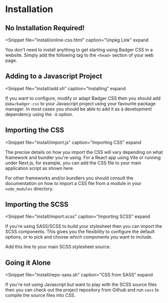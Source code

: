 
# Installation

## No Installation Required!

<Snippet
  file="install/online-css.html"
  caption="Unpkg Link"
  expand
>
  You don't need to install anything to get starting using Badger CSS in a
  website.  Simply add the following tag to the `<head>` section of your
  web page.
</Snippet>


## Adding to a Javascript Project

<Snippet
  file="install/add.sh"
  caption="Installing"
  expand
>
  If you want to configure, modify or adapt Badger CSS then you should add
  `@abw/badger-css` to your Javascript project using your favourite package
  manager.  In most cases you should be able to add it as a development
  dependency using the `-D` option.
</Snippet>

## Importing the CSS


<Snippet
  file="install/import.js"
  caption="Importing CSS"
  expand
>
  The precise details on how you import the CSS will vary depending on what
  framework and bundler you're using.  For a React app using Vite or running
  under Next.js, for example, you can add the CSS file to your main
  application script as shown here.

  For other frameworks and/or bundlers you should consult the documentation on
  how to import a CSS file from a module in your `node_modules` directory.
</Snippet>

## Importing the SCSS

<Snippet
  file="install/import.scss"
  caption="Importing SCSS"
  expand
>
  If you're using SASS/SCSS to build your stylesheet then you can import the
  SCSS components.  This gives you the flexibility to configure the default
  options, or to pick and choose which components you want to include.

  Add this line to your main SCSS stylesheet source.
</Snippet>


## Going it Alone

<Snippet
  file="install/repo-sass.sh"
  caption="CSS from SASS"
  expand
>
  If you're not using Javascript but want to play with the SCSS source files
  then you can check out the project repository from Github and run `sass` to
  compile the source files into CSS.
</Snippet>

